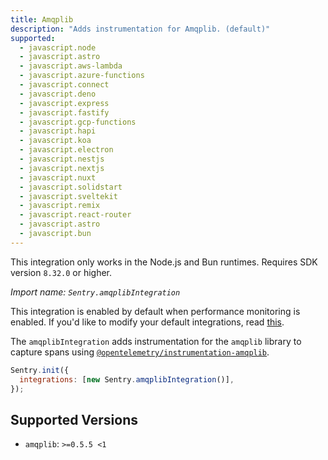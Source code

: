 ```yaml
---
title: Amqplib
description: "Adds instrumentation for Amqplib. (default)"
supported:
  - javascript.node
  - javascript.astro
  - javascript.aws-lambda
  - javascript.azure-functions
  - javascript.connect
  - javascript.deno
  - javascript.express
  - javascript.fastify
  - javascript.gcp-functions
  - javascript.hapi
  - javascript.koa
  - javascript.electron
  - javascript.nestjs
  - javascript.nextjs
  - javascript.nuxt
  - javascript.solidstart
  - javascript.sveltekit
  - javascript.remix
  - javascript.react-router
  - javascript.astro
  - javascript.bun
---
```


<Alert level="info">

This integration only works in the Node.js and Bun runtimes. Requires SDK version `8.32.0` or higher.

</Alert>

_Import name: `Sentry.amqplibIntegration`_

This integration is enabled by default when performance monitoring is enabled. If you'd like to modify your default integrations, read [this](./../#modifying-default-integrations).

The `amqplibIntegration` adds instrumentation for the `amqplib` library to capture spans using [`@opentelemetry/instrumentation-amqplib`](https://www.npmjs.com/package/@opentelemetry/instrumentation-amqplib).

```JavaScript
Sentry.init({
  integrations: [new Sentry.amqplibIntegration()],
});
```

## Supported Versions

- `amqplib`: `>=0.5.5 <1`
